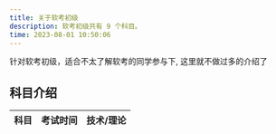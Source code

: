 ```yaml
---
title: 关于软考初级
description: 软考初级共有 9 个科目。
time: 2023-08-01 10:50:06
---
```


<Callout>

针对软考初级，适合不太了解软考的同学参与下, 这里就不做过多的介绍了

</Callout>

## 科目介绍

| 科目 | 考试时间 | 技术/理论 |
| ---- | -------- | --------- |

